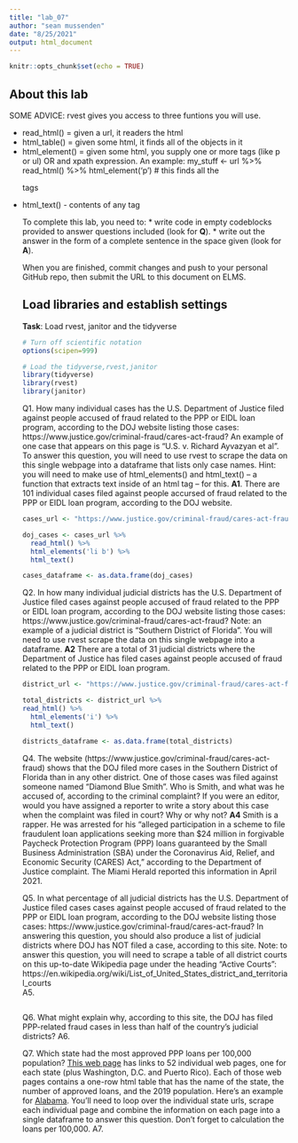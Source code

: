 ```yaml
---
title: "lab_07"
author: "sean mussenden"
date: "8/25/2021"
output: html_document
---
```


```r
knitr::opts_chunk$set(echo = TRUE)
```

## About this lab

SOME ADVICE: rvest gives you access to three funtions you will use.

* read_html() = given a url, it readers the html
* html_table() = given some html, it finds all of the <table> objects in it
* html_element() = given some html, you supply one or more tags (like p or ul) OR and xpath expression. An example:
  my_stuff <- url %>%
  read_html() %>%
  html_element('p') # this finds all the <p> tags
* html_text() - contents of any tag

To complete this lab, you need to:
* write code in empty codeblocks provided to answer questions included (look for **Q**).
* write out the answer in the form of a complete sentence in the space given (look for **A**).

When you are finished, commit changes and push to your personal GitHub repo, then submit the URL to this document on ELMS.

## Load libraries and establish settings
**Task**: Load rvest, janitor and the tidyverse
```r
# Turn off scientific notation
options(scipen=999)

# Load the tidyverse,rvest,janitor
library(tidyverse)
library(rvest)
library(janitor)

```


Q1. How many individual cases has the U.S. Department of Justice filed against people accused of fraud related to the PPP or EIDL loan program, according to the DOJ website listing those cases: https://www.justice.gov/criminal-fraud/cares-act-fraud?  An example of one case that appears on this page is "U.S. v. Richard Ayvazyan et al". To answer this question, you will need to use rvest to scrape the data on this single webpage into a dataframe that lists only case names. Hint: you will need to make use of html_elements() and html_text() -- a function that extracts text inside of an html tag -- for this.
**A1**. There are 101 individual cases filed against people accursed of fraud related to the PPP or EIDL loan program, according to the DOJ website. 

```r

cases_url <- "https://www.justice.gov/criminal-fraud/cares-act-fraud"

doj_cases <- cases_url %>%
  read_html() %>%
  html_elements('li b') %>%
  html_text()

cases_dataframe <- as.data.frame(doj_cases)


```

Q2. In how many individual judicial districts has the U.S. Department of Justice filed cases against people accused of fraud related to the PPP or EIDL loan program, according to the DOJ website listing those cases: https://www.justice.gov/criminal-fraud/cares-act-fraud?  Note: an example of a judicial district is "Southern District of Florida". You will need to use rvest scrape the data on this single webpage into a dataframe.
**A2** There are a total of 31 judicial districts where the Department of Justice has filed cases against people accused of fraud related to the PPP or EIDL loan program. 

```r

district_url <- "https://www.justice.gov/criminal-fraud/cares-act-fraud"

total_districts <- district_url %>%
read_html() %>%
  html_elements('i') %>%
  html_text()

districts_dataframe <- as.data.frame(total_districts)

```

Q4. The website (https://www.justice.gov/criminal-fraud/cares-act-fraud) shows that the DOJ filed more cases in the Southern District of Florida than in any other district. One of those cases was filed against someone named "Diamond Blue Smith". Who is Smith, and what was he accused of, according to the criminal complaint? If you were an editor, would you have assigned a reporter to write a story about this case when the complaint was filed in court? Why or why not?
**A4** Smith is a rapper. He was arrested for his “alleged participation in a scheme to file fraudulent loan applications seeking more than $24 million in forgivable Paycheck Protection Program (PPP) loans guaranteed by the Small Business Administration (SBA) under the Coronavirus Aid, Relief, and Economic Security (CARES) Act,” according to the Department of Justice complaint. The Miami Herald reported this information in April 2021. 

Q5. In what percentage of all judicial districts has the U.S. Department of Justice filed cases cases against people accused of fraud related to the PPP or EIDL loan program, according to the DOJ website listing those cases: https://www.justice.gov/criminal-fraud/cares-act-fraud? In answering this question, you should also produce a list of judicial districts where DOJ has NOT filed a case, according to this site.  Note: to answer this question, you will need to scrape a table of all district courts on this up-to-date Wikipedia page under the heading "Active Courts": https://en.wikipedia.org/wiki/List_of_United_States_district_and_territorial_courts  
A5.


```r

```
Q6. What might explain why, according to this site, the DOJ has filed PPP-related fraud cases in less than half of the country's judicial districts?
A6.

Q7. Which state had the most approved PPP loans per 100,000 population? [This web page](https://dwillis.github.io/jour472files/ppp_scraping_example/index.html) has links to 52 individual web pages, one for each state (plus Washington, D.C. and Puerto Rico). Each of those web pages contains a one-row html table that has the name of the state, the number of approved loans, and the 2019 population. Here's an example for [Alabama](https://dwillis.github.io/jour472files/ppp_scraping_example/states/alabama.html). You'll need to loop over the individual state urls, scrape each individual page and combine the information on each page into a single dataframe to answer this question. Don't forget to calculation the loans per 100,000.
A7.
```r



```
